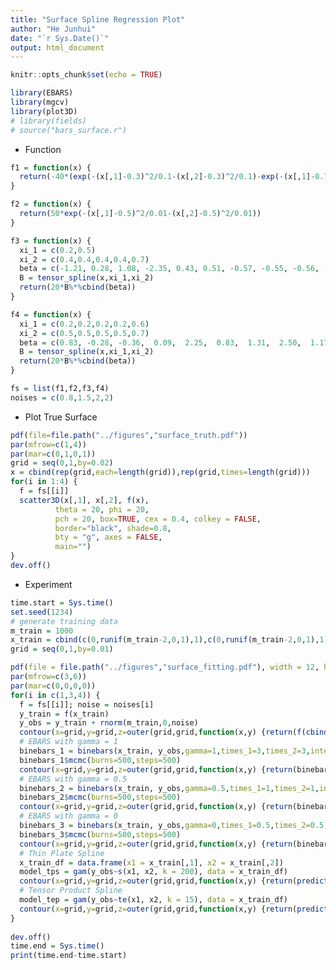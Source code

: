 ```yaml
---
title: "Surface Spline Regression Plot"
author: "He Junhui"
date: "`r Sys.Date()`"
output: html_document
---
```


```r
knitr::opts_chunk$set(echo = TRUE)
```

```r
library(EBARS)
library(mgcv)
library(plot3D)
# library(fields)
# source("bars_surface.r")
```

+ Function

```r
f1 = function(x) {
  return(-40*(exp(-(x[,1]-0.3)^2/0.1-(x[,2]-0.3)^2/0.1)-exp(-(x[,1]-0.7)^2/0.1-(x[,2]-0.7)^2/0.1)))
}

f2 = function(x) {
  return(50*exp(-(x[,1]-0.5)^2/0.01-(x[,2]-0.5)^2/0.01))
}

f3 = function(x) {
  xi_1 = c(0.2,0.5)
  xi_2 = c(0.4,0.4,0.4,0.4,0.7)
  beta = c(-1.21, 0.28, 1.08, -2.35, 0.43, 0.51, -0.57, -0.55, -0.56, -0.89, -0.48, -1.00, -0.78,  0.06,  0.96, -0.11, -0.51, -0.91, -0.84,  2.42,  0.13, -0.49, -0.44,  0.46, -0.69, -1.45,  0.57, -1.02, -0.02, -0.94,  1.10, -0.48, -0.71, -0.50, -1.63, -1.17, -2.18, -1.34, -0.29, -0.47)
  B = tensor_spline(x,xi_1,xi_2)
  return(20*B%*%cbind(beta))
}

f4 = function(x) {
  xi_1 = c(0.2,0.2,0.2,0.2,0.6)
  xi_2 = c(0.5,0.5,0.5,0.5,0.7)
  beta = c(0.83, -0.28, -0.36,  0.09,  2.25,  0.83,  1.31,  2.50,  1.17, -0.43, -1.00, -1.11, -0.06,  1.17,  1.05,  0.06, -0.74,  0.93,  1.67,  0.56, -0.75,  1.26, 0.04,  0.19,  0.46, -0.43,  0.02,  0.70,  0.97, -0.62, -0.86,  0.07, -1.05, -2.75, -1.13, -0.86,  1.56,  1.02,  1.04, -1.12, -1.07,  0.97,  0.17, -0.90,  0.16, -0.50, -0.97, -0.11, 1.09, -1.21, -1.77, -0.49,  0.32,  1.46,  1.54, -0.34, -1.08, -1.49, -0.25, -0.12, -0.65,  0.31,  0.12, -0.84)
  B = tensor_spline(x,xi_1,xi_2)
  return(20*B%*%cbind(beta))
}
```

```r
fs = list(f1,f2,f3,f4)
noises = c(0.8,1.5,2,2)
```

+ Plot True Surface

```r
pdf(file=file.path("../figures","surface_truth.pdf"))
par(mfrow=c(1,4))
par(mar=c(0,1,0,1))
grid = seq(0,1,by=0.02)
x = cbind(rep(grid,each=length(grid)),rep(grid,times=length(grid)))
for(i in 1:4) {
  f = fs[[i]]
  scatter3D(x[,1], x[,2], f(x),
          theta = 20, phi = 20,
          pch = 20, box=TRUE, cex = 0.4, colkey = FALSE, 
          border="black", shade=0.8, 
          bty = "g", axes = FALSE,
          main="")
}
dev.off()
```



+ Experiment

```r
time.start = Sys.time()
set.seed(1234)
# generate training data
m_train = 1000
x_train = cbind(c(0,runif(m_train-2,0,1),1),c(0,runif(m_train-2,0,1),1))
grid = seq(0,1,by=0.01)

pdf(file = file.path("../figures","surface_fitting.pdf"), width = 12, height = 9)
par(mfrow=c(3,6))
par(mar=c(0,0,0,0))
for(i in c(1,3,4)) {
  f = fs[[i]]; noise = noises[i]
  y_train = f(x_train)
  y_obs = y_train + rnorm(m_train,0,noise)
  contour(x=grid,y=grid,z=outer(grid,grid,function(x,y) {return(f(cbind(x,y)))}),axes = FALSE,frame.plot =TRUE)
  # EBARS with gamma = 1
  binebars_1 = binebars(x_train, y_obs,gamma=1,times_1=3,times_2=3,intercept_1=T,intercept_2=T)
  binebars_1$mcmc(burns=500,steps=500)
  contour(x=grid,y=grid,z=outer(grid,grid,function(x,y) {return(binebars_1$predict(cbind(x,y)))}),axes = FALSE,frame.plot =TRUE)
  # EBARS with gamma = 0.5
  binebars_2 = binebars(x_train, y_obs,gamma=0.5,times_1=1,times_2=1,intercept_1=T,intercept_2=T)
  binebars_2$mcmc(burns=500,steps=500)
  contour(x=grid,y=grid,z=outer(grid,grid,function(x,y) {return(binebars_2$predict(cbind(x,y)))}),axes = FALSE,frame.plot =TRUE)
  # EBARS with gamma = 0
  binebars_3 = binebars(x_train, y_obs,gamma=0,times_1=0.5,times_2=0.5,intercept_1=T,intercept_2=T)
  binebars_3$mcmc(burns=500,steps=500)
  contour(x=grid,y=grid,z=outer(grid,grid,function(x,y) {return(binebars_3$predict(cbind(x,y)))}),axes = FALSE,frame.plot =TRUE)
  # Thin Plate Spline
  x_train_df = data.frame(x1 = x_train[,1], x2 = x_train[,2])
  model_tps = gam(y_obs~s(x1, x2, k = 200), data = x_train_df)
  contour(x=grid,y=grid,z=outer(grid,grid,function(x,y) {return(predict(model_tps,data.frame(x1=x,x2=y)))}),axes = FALSE,frame.plot =TRUE)
  # Tensor Product Spline
  model_tep = gam(y_obs~te(x1, x2, k = 15), data = x_train_df)
  contour(x=grid,y=grid,z=outer(grid,grid,function(x,y) {return(predict(model_tep,data.frame(x1=x,x2=y)))}),axes = FALSE,frame.plot =TRUE)
}
  
dev.off()
time.end = Sys.time()
print(time.end-time.start)
```
